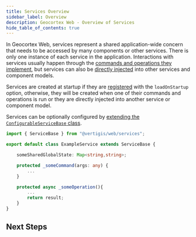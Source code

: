 ```yaml
---
title: Services Overview
sidebar_label: Overview
description: Geocortex Web - Overview of Services
hide_table_of_contents: true
---
```



In Geocortex Web, services represent a shared application-wide concern that needs to be accessed by many components or other services. There is only one instance of each service in the application. Interactions with services usually happen through the [commands and operations they implement](sdk-services-commands-operations.mdx#implementing-commands-and-operations), but services can also be [directly injected](sdk-services-injecting-services.mdx) into other services and component models.

<!-- TODO-API: Add a link out to the services API
:::tip
Geocortex Web has many [built-in services](api-services.mdx).
:::
-->

Services are created at startup if they are [registered](sdk-services-reference.mdx#service-registration) with the `loadOnStartup` option, otherwise, they will be created when one of their commands and operations is run or they are directly injected into another service or component model.

Services can be optionally configured by [extending the `ConfigurableServiceBase` class](sdk-services-reference.mdx#models-and-configuration).

```ts
import { ServiceBase } from "@vertigis/web/services";

export default class ExampleService extends ServiceBase {

    someSharedGlobalState: Map<string,string>;

    protected _someCommand(args: any) {
        ...
    }

    protected async _someOperation(){
        ...
        return result;
    }
}
```

## Next Steps

<UseCaseContainer>
    <UseCaseCard
        title="Create a Service"
        description="Learn how to create a basic service"
        link={useBaseUrl("docs/web/sdk-services-create")}
    />
    <UseCaseCard
        title="Check out the Service Reference"
        description="Take a deep dive into services in the Geocortex Web SDK"
        link={useBaseUrl("docs/web/sdk-services-reference")}
    />
</UseCaseContainer>
